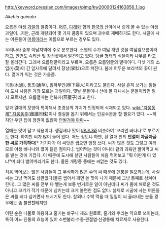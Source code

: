 http://keyword.pressian.com/images/pimg/kw20090124163856_1.jpg

''Akebia quinata''

으름은 야생 [[과일]]의 일종이다. [[머루]], [[다래]]와 함께 [[한국]]의 산야에서 쉽게 볼 수 있는 야생 과일이...지만, 근래 개량되어 몇 가지 품종이 있으며 과수로 재배하기도 한다. 시골에 사는 어른들이 [[어름]]이라는 이름으로 부르는 경우도 있다. 

우리나라 중부 이남지역에 주로 분포한다. 소엽의 수가 여덟 개인 것을 여덟잎으름이라 하고, 안면도·속리산 및 장산곶에서 발견되고 있다. 덩굴 형태의 식물이라 나무를 타고 잘 올라간다. 그래서 으름덩굴이라고 부르며, 으름은 으름덩굴의 열매이다. 다섯 개의 소엽(小葉)이 긴 잎자루에 달려서 장상(掌狀)으로 퍼진다. 봄에 어두운 보라색의 꽃이 핀다. 열매가 익는 것은 가을쯤.

목통(木通), 통초(通草), 임하부인(林下婦人)이라고도 불린다. 사실 흔히 보기는 힘들며 도시 사람은 거의 모르는 과일이다. 옛날 분들이나 산에 잘 다니시는 분들이라면 알 지 모르지만. 으름열매는 연복자(燕覆子)라고 한다.

잎과 열매의 모양이 특이해서 조경상의 가치가 인정되어 식재되고 있다. [[wiki:"자웅동체" 자웅동주]](雌雄同株)이나 결실을 돕기 위해서는 인공수분을 할 필요가 있다. ~~하지만 우린 집에 정원이 없잖아 [[안될거야 아마]]~~

열매는 맛이 달고 식용이다. 생김새나 맛이 [[바나나]]와 비슷하여 ‘코리언 바나나’로 부르기도 한다. 하지만 씨가 많이 들어 있다. 어느 정도냐 하면, 흰 열매 안의 '''반절이 자글자글한 씨로 가득하다'''[* 거기다가 이 씨앗은 씹으면 엄청 쓰다. 씨가 많은 것도 그렇고 여러모로 야생 바나나와 많이 닮은 점이다.]. 씹어먹는 것이 아니라 겉의 과육만 빨아먹고 씨를 뱉는 것에 가깝다. 이 때문에 도시에 살던 사람들이 처음 먹어보고 "뭐 이딴게 다 있냐"며 죄다 뱉어버리기도 한다. 물론 개량종 중에는 씨없는 것도 있다. 

처음 먹어보는 많은 사람들이 그 무식하게 많은 수의 씨 때문에 [[멘붕]]을 일으키는데, 사실 씨는 그냥 먹어도 상관없다(물론 씹어서 깨면 쓴 맛이 나기 때문에 그냥 통째로 삼켜야 한다). 그 많은 씨를 전부 다 뱉는게 보통 번거로운 일이 아닌데다 씨가 몸에 해로운 것도 아니고 크기가 작기 때문에 삼키는데 크게 불편한 점도 없다. 실제로 시골에 사는 어른들은 씨를 죄다 삼키면서 드시기도 한다. 참외나 수박 먹을 때 일일이 씨 골라내는 분들 경우에는 좀 불편할테지만.  

어린 순은 나물로 이용하고 줄기는 바구니 제조 원료로, 줄기와 뿌리는 약으로 쓰이는데, 특히 이뇨·진통의 효능이 있어 소변불리·수종·관절염·신경통에 치료제로 사용한다.
